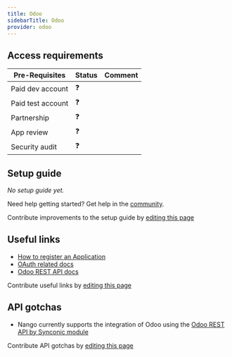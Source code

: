 ```yaml
---
title: Odoo
sidebarTitle: Odoo
provider: odoo
---
```




<Overview />
<PreBuiltTooling />
<PreBuiltUseCases />

## Access requirements
| Pre-Requisites | Status | Comment|
| - | - | - |
| Paid dev account | ❓ |  |
| Paid test account | ❓ |  |
| Partnership | ❓ | |
| App review | ❓ |  |
| Security audit | ❓ | |


## Setup guide

_No setup guide yet._

<Tip>Need help getting started? Get help in the [community](https://nango.dev/slack).</Tip>

<Note>Contribute improvements to the setup guide by [editing this page](https://github.com/nangohq/nango/tree/master/docs-v2/integrations/all/odoo.mdx)</Note>


## Useful links

-   [How to register an Application](https://odoo-restapi.readthedocs.io/en/latest/connection/configuration.html)
-   [OAuth related docs](https://odoo-restapi.readthedocs.io/en/latest/connection/logging_in/oauth2_authentication.html)
-   [Odoo REST API docs](https://odoo-restapi.readthedocs.io/en/latest/)

<Note>Contribute useful links by [editing this page](https://github.com/nangohq/nango/tree/master/docs-v2/integrations/all/odoo.mdx)</Note>

## API gotchas

-   Nango currently supports the integration of Odoo using the [Odoo REST API by Synconic module](https://apps.odoo.com/apps/modules/17.0/restapi)

<Note>Contribute API gotchas by [editing this page](https://github.com/nangohq/nango/tree/master/docs-v2/integrations/all/odoo.mdx)</Note>
